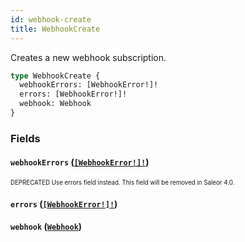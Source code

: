 ```yaml
---
id: webhook-create
title: WebhookCreate
---
```


Creates a new webhook subscription.

```graphql
type WebhookCreate {
  webhookErrors: [WebhookError!]!
  errors: [WebhookError!]!
  webhook: Webhook
}
```

### Fields

#### `webhookErrors` ([`[WebhookError!]!`](/developer/api-reference/objects/webhook-error.mdx))

<sub><sup><span className="deprecatedTag">DEPRECATED</span> Use errors field instead. This field will be removed in Saleor 4.0.</sup></sub>

#### `errors` ([`[WebhookError!]!`](/developer/api-reference/objects/webhook-error.mdx))

#### `webhook` ([`Webhook`](/developer/api-reference/objects/webhook.mdx))
